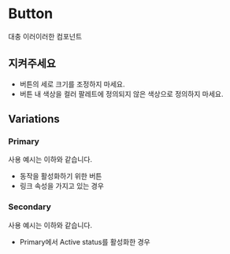 
# Button

대충 이러이러한 컴포넌트

## 지켜주세요

- 버튼의 세로 크기를 조정하지 마세요.
- 버튼 내 색상을 컬러 팔레트에 정의되지 않은 색상으로 정의하지 마세요.

## Variations

### Primary
사용 예시는 이하와 같습니다.
- 동작을 활성화하기 위한 버튼
- 링크 속성을 가지고 있는 경우

<Preview>
  <Story id="components-atoms-button--primary" />
  <Story id="components-atoms-button--primary-mini" />
</Preview>

### Secondary
사용 예시는 이하와 같습니다.
- Primary에서 Active status를 활성화한 경우

<Preview>
  <Story id="components-atoms-button--secondary" />
  <Story id="components-atoms-button--secondary-mini" />
</Preview>